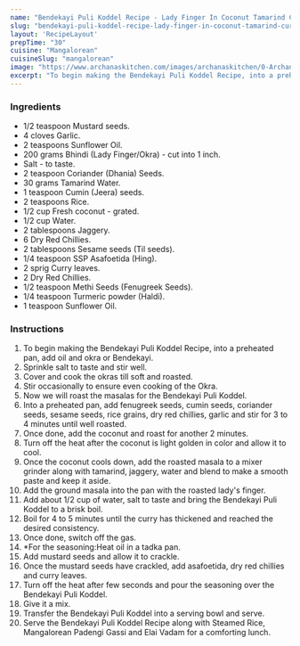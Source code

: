 ---
name: "Bendekayi Puli Koddel Recipe - Lady Finger In Coconut Tamarind Curry"
slug: "bendekayi-puli-koddel-recipe-lady-finger-in-coconut-tamarind-curry"
layout: 'RecipeLayout'
prepTime: "30"
cuisine: "Mangalorean"
cuisineSlug: "mangalorean"
image: "https://www.archanaskitchen.com/images/archanaskitchen/0-Archanas-Kitchen-Recipes/2019/Bendekayi_Puli_Koddel_-_Ladys_Finger_In_Coconut_Tamarind_Curry_8_1600.jpg"
excerpt: "To begin making the Bendekayi Puli Koddel Recipe, into a preheated pan, add oil and okra or Bendekayi"
---

### Ingredients

- 1/2 teaspoon Mustard seeds.
- 4 cloves Garlic.
- 2 teaspoons Sunflower Oil.
- 200 grams Bhindi (Lady Finger/Okra) - cut into 1 inch.
- Salt - to taste.
- 2 teaspoon Coriander (Dhania) Seeds.
- 30 grams Tamarind Water.
- 1 teaspoon Cumin (Jeera) seeds.
- 2 teaspoons Rice.
- 1/2 cup Fresh coconut - grated.
- 1/2 cup Water.
- 2 tablespoons Jaggery.
- 6 Dry Red Chillies.
- 2 tablespoons Sesame seeds (Til seeds).
- 1/4 teaspoon SSP Asafoetida (Hing).
- 2 sprig Curry leaves.
- 2 Dry Red Chillies.
- 1/2 teaspoon Methi Seeds (Fenugreek Seeds).
- 1/4 teaspoon Turmeric powder (Haldi).
- 1 teaspoon Sunflower Oil.

### Instructions

1. To begin making the Bendekayi Puli Koddel Recipe, into a preheated pan, add oil and okra or Bendekayi.
1. Sprinkle salt to taste and stir well.
1. Cover and cook the okras till soft and roasted.
1. Stir occasionally to ensure even cooking of the Okra.
1. Now we will roast the masalas for the Bendekayi Puli Koddel.
1. Into a preheated pan, add fenugreek seeds, cumin seeds, coriander seeds, sesame seeds, rice grains, dry red chillies, garlic and stir for 3 to 4 minutes until well roasted.
1. Once done, add the coconut and roast for another 2 minutes.
1. Turn off the heat after the coconut is light golden in color and allow it to cool.
1. Once the coconut cools down, add the roasted masala to a mixer grinder along with tamarind, jaggery, water and blend to make a smooth paste and keep it aside.
1. Add the ground masala into the pan with the roasted lady's finger.
1. Add about 1/2 cup of water, salt to taste and bring the Bendekayi Puli Koddel to a brisk boil.
1. Boil for 4 to 5 minutes until the curry has thickened and reached the desired consistency.
1. Once done, switch off the gas.
1. *For the seasoning:Heat oil in a tadka pan.
1. Add mustard seeds and allow it to crackle.
1. Once the mustard seeds have crackled, add asafoetida, dry red chillies and curry leaves.
1. Turn off the heat after few seconds and pour the seasoning over the Bendekayi Puli Koddel.
1. Give it a mix.
1. Transfer the Bendekayi Puli Koddel into a serving bowl and serve.
1. Serve the Bendekayi Puli Koddel Recipe along with Steamed Rice, Mangalorean Padengi Gassi and Elai Vadam for a comforting lunch.

